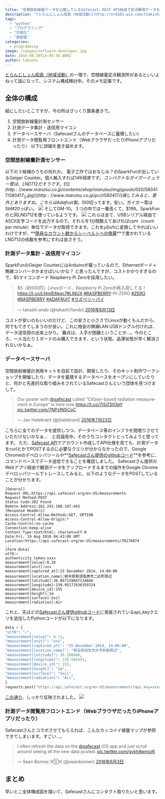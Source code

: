 ```yaml
---
title: "空間放射線量データを公開しているSafecast。REST API経由で定点観測データを自動送信するには？"
description: "[とらんじしょん昭島（地域活動）](http://nrda83.wix.com/ttakishima#!blank-3/g3o7j)の一環で、空間線量定点観測所..."
tags:
  - "python"
  - "プログラミング"
  - "可視化"
  - "放射能"
categories:
  - programming
image: /images/software-developer.jpg
date: 2016-08-20T14:05:50.000Z
author: takashi
---
```



[とらんじしょん昭島（地域活動）](http://nrda83.wix.com/ttakishima#!blank-3/g3o7j)の一環で、空間線量定点観測所があるといいよねって話になって、システム構成検討中。そのメモ記事です。
## 全体の構成
絵にしたいとこですが、今の所はざっくり箇条書きで。
1. 空間放射線量計測センサー
2. 計測データ集計・送信用マイコン
3. データベースサーバ（Safecastさんのデータベースに蓄積したい）
4. 計測データ閲覧用フロントエンド（WebブラウザだったりiPhoneアプリだったり）
以下に詳細を書き留めます。
### 空間放射線量計測センサー
以下の３候補のうちの何れか。
電子工作ではおなじみ？のSparkFunが出しているGeiger Counter。個人輸入すれば$149程度です。コンパクトなガイガーミュラー菅は、LND712だそうです。
[![](http://www.marutsu.co.jp/contents/shop/marutsu/img/goods/020/580417/580417_2.jpg)](http://www.marutsu.co.jp/pc/i/580417/)
探してみると、意外とありますね。こちらはAdafruit製。$100切ってます。安い。ガイガー菅はSbM20っぽい。
[![](https://cdn-shop.adafruit.com/970x728/483-00.jpg)](https://www.adafruit.com/product/483)
そしてGM-10。３つの中では一番高くて、$199。SparkFunのと同LND712を使っているようです。
[![](http://www.blackcatsystems.com/pics/GM/GM10usb.jpg)](http://www.blackcatsystems.com/GM/products/GM10GeigerCounter.html)
これらは全て、USBシリアル経由でASCII文字コードを出力するので、それらを1分間数えてあげればcpm（count per minute）単位でデータが取得できます。これをμSv/hに変換してやればいいわけですが、**[簡易なカウント数からシーベルトへの換算](http://www.utsunomia.com/y.utsunomia/Kansan.html)**で書かれているLND712の係数を参考にすれば良さそう。
### 計測データ集計・送信用マイコン
SparkFunのGeiger CounterにはArduinoが載っているので、Ethernetボード＋無線コンバータかませばいいかな？ と思ったんですが、コストかかりすぎるので、$5マイコンボード Raspberry Pi Zeroを採用したい。
<blockquote class="twitter-tweet" data-lang="ja"><p lang="ja" dir="ltr">$5（約500円）Linuxボード、Raspberry Pi Zeroが再入荷してる！ <a href="https://t.co/LHmIE6eqc7">https://t.co/LHmIE6eqc7</a><a href="https://twitter.com/hashtag/LINUX?src=hash">#LINUX</a> <a href="https://twitter.com/hashtag/RASPBERRY?src=hash">#RASPBERRY</a>-PI-ZERO <a href="https://twitter.com/hashtag/ZERO?src=hash">#ZERO</a> <a href="https://twitter.com/hashtag/RASPBERRY?src=hash">#RASPBERRY</a> <a href="https://twitter.com/hashtag/ADAFRUIT?src=hash">#ADAFRUIT</a> <a href="https://twitter.com/hashtag/%E3%83%A9%E3%82%BA%E3%83%99%E3%83%AA%E3%83%BC%E3%83%91%E3%82%A4?src=hash">#ラズベリーパイ</a></p>&mdash; takashi ando (@takashi7ando) <a href="https://twitter.com/takashi7ando/status/764268275719020544">2016年8月13日</a></blockquote>

コストが安いのもいいのだけど、この安さと小ささでLinuxが動くもんだから、何でもできてしまうのが良い。これに格安の無線LAN USBドングル付ければ、データ送信部の出来上がり。
難点は、入手が困難ということか…。今のところ、一人当たり１ボードのみ購入できます、という状態。品薄状態が早く解消されないかなぁ。
### データベースサーバ
空間放射線量計測用キットを自前で設計、開発したり、そのキット制作ワークショップを開催したり、データを蓄積するデータベースをオープンにしていたりと、何かと先進的な取り組みをされているSafecastさんという団体を見つけまして。
<blockquote class="twitter-tweet" data-lang="ja"><p lang="en" dir="ltr">Our poster with <a href="https://twitter.com/safecast">@safecast</a> called &quot;Citizen-based radiation measurement in Europe&quot; is here now <a href="https://t.co/7jSjZS03eY">https://t.co/7jSjZS03eY</a> <a href="https://t.co/7NPzfN5CoC">pic.twitter.com/7NPzfN5CoC</a></p>&mdash; Jan Helebrant (@jhelebrant) <a href="https://twitter.com/jhelebrant/status/756953915632025600">2016年7月23日</a></blockquote>

こちらに全てのデータを提供しつつ、データベース等のインフラを間借りさせていただけないかなぁ…　と目論見中。そのうちコンタクトとってみようと思ってます。
ただ、[Safecast API](https://api.safecast.org/en-US/measurements)でアカウント作成してAPI仕様を見ても、計測データをcurlとかでPOSTするのに必要なクエリが分からなかったので、Google Chromeのデベロッパツールや**[Safecastさん提供のgithubコード](https://github.com/Safecast/measurement_count/blob/master/safecast_measurement_count.js)**を参考に、コマンドベースでデータ送信できることを確認しました。
Safecastさん提供のWebアプリ経由で観測データをアップロードするまでの操作をGoogle Chromeデベロッパツールでトレースしてみると、以下のようなデータをPOSTしていることが分かります。
```
[General]
Request URL:https://api.safecast.org/en-US/measurements
Request Method:POST
Status Code:302 Found
Remote Address:162.243.100.197:443
[Response Headers]
Access-Control-Allow-Methods:GET, OPTION
Access-Control-Allow-Origin:*
Cache-Control:no-cache
Connection:keep-alive
Content-Type:text/html; charset=utf-8
Date:Fri, 19 Aug 2016 04:43:08 GMT
Location:https://api.safecast.org/en-US/measurements/70276074
...
[Form Data]
utf8:✓
authenticity_token:xxxx
measurement[value]:0.28
measurement[unit]:usv
measurement[captured_at]:25 December 2014, 14:00:00
measurement[location_name]:栃木県那須塩原市二区町周辺
measurement[latitude]:36.867139847134666
measurement[longitude]:139.95172936359324
measurement[device_id]:155
measurement[height]:1m
measurement[surface]:Soil
measurement[radiation]:Air
```
これと、先ほどの[Safecastさん提供githubコード](https://github.com/Safecast/measurement_count/blob/master/safecast_measurement_count.js)に実装されているapi_keyクエリを追加したPythonコードが以下になります。
```python
data = {
"utf8": "✓",
"measurement[value]": 0.11,
"measurement[unit]": "usv",
"measurement[captured_at]": "25 December 2014, 14:00:00",
"measurement[location_name]": "埼玉県羽生市大字弥勒周辺",
"measurement[latitude]": 36.180948,
"measurement[longitude]": 139.585453,
"measurement[device_id]": 155,
"measurement[height]": "1m",
"measurement[surface]": "Soil",
"measurement[radiation]": "Air",
}
requests.post("https://api.safecast.org/en-US/measurements?api_key=xxxx", data=data)
```
[この通り](https://api.safecast.org/en-US/measurements/70288333)、しっかり反映されました。
![](https://farm9.staticflickr.com/8869/28805268700_e0cc160158_z_d.jpg)
### 計測データ閲覧用フロントエンド（WebブラウザだったりiPhoneアプリだったり）
Safecastさんとコラボさせてもらえれば、こんなカッコイイ線量マップが参照できてしまいます。すごい…。
<blockquote class="twitter-tweet" data-lang="ja"><p lang="en" dir="ltr">I often refresh the data on the <a href="https://twitter.com/safecast">@safecast</a> iOS app and just scroll around seeing all the new data posted. <a href="https://t.co/gvkhAwnxzK">pic.twitter.com/gvkhAwnxzK</a></p>&mdash; Sean Bonner XⓋX (@seanbonner) <a href="https://twitter.com/seanbonner/status/738573123751006209">2016年6月3日</a></blockquote>

## まとめ
早いとこ全体構成図を描いて、Safecastさんにコンタクト取りたいと思います。
